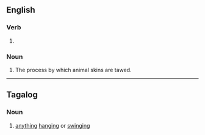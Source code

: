 ==English==

===Verb===
{{head|en|verb form}}

# {{present participle of|taw|lang=en|nocat=1}}

===Noun===
{{en-noun|-|s}}

# The process by which animal skins are tawed.

----

==Tagalog==

===Noun===
{{tl-noun|tawíng}}

# [[anything]] [[hang]]ing or [[swing]]ing